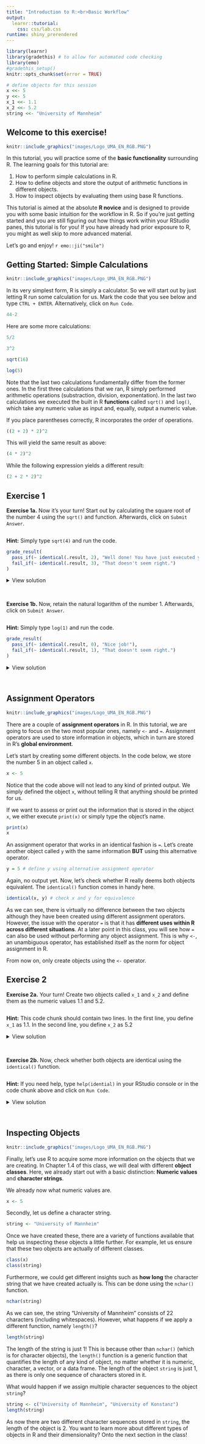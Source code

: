 ```yaml
---
title: "Introduction to R:<br>Basic Workflow"
output: 
  learnr::tutorial:
    css: css/lab.css
runtime: shiny_prerendered
---
```


```r
library(learnr) 
library(gradethis) # to allow for automated code checking
library(emo)
#gradethis_setup()
knitr::opts_chunk$set(error = TRUE)
```

```r
# define objects for this session 
x <<- 5
y <<- 5
x_1 <<- 1.1 
x_2 <<- 5.2
string <<- "University of Mannheim"
```

## Welcome to this exercise!

```r
knitr::include_graphics("images/Logo_UMA_EN_RGB.PNG")
```

In this tutorial, you will practice some of the **basic functionality** surrounding R. The learning goals for this tutorial are:

1.  How to perform simple calculations in R.
2.  How to define objects and store the output of arithmetic functions in different objects.
3.  How to inspect objects by evaluating them using base R functions.

This tutorial is aimed at the absolute **R novice** and is designed to provide you with some basic intuition for the workflow in R. So if you're just getting started and you are still figuring out how things work within your RStudio panes, this tutorial is for you! If you have already had prior exposure to R, you might as well skip to more advanced material. 

Let's go and enjoy! `r emo::ji("smile")`


## Getting Started: Simple Calculations

```r
knitr::include_graphics("images/Logo_UMA_EN_RGB.PNG")
```

In its very simplest form, R is simply a calculator. So we will start out by just letting R run some calculation for us. Mark the code that you see below and type `CTRL + ENTER`. Alternatively, click on `Run Code`.

```r
44-2
```

Here are some more calculations: 

```r
5/2

3^2

sqrt(16)

log(5)
```

Note that the last two calculations fundamentally differ from the former ones. In the first three calculations that we ran, R simply performed arithmetic operations (substraction, division, exponentation). In the last two calculations we executed the built in R **functions** called `sqrt()` and `log()`, which take any numeric value as input and, equally, output a numeric value. 

If you place parentheses correctly, R incorporates the order of operations.

```r
((2 + 2) * 2)^2
```

This will yield the same result as above:

```r
(4 * 2)^2
```


While the following expression yields a different result: 

```r
(2 + 2 * 2)^2
```


## Exercise 1

**Exercise 1a.** Now it's your turn! Start out by calculating the square root of the number 4 using the `sqrt()` and function. Afterwards, click on `Submit Answer`.

```r

```

::: {#ex1_1-hint}
**Hint:** Simply type `sqrt(4)` and run the code.
:::

```r
grade_result(
  pass_if(~ identical(.result, 2), "Well done! You have just executed your very first function in R."),
  fail_if(~ identical(.result, 3), "That doesn't seem right.")
)
```

<details>
<summary style="font-size:14px">View solution</summary>
<p>

```r
sqrt(4)
```

</p></details>

&nbsp;


**Exercise 1b.** Now, retain the natural logarithm of the number 1. Afterwards, click on `Submit Answer`.

```r

```

::: {#ex1_2-hint}
**Hint:** Simply type `log(1)` and run the code.
:::

```r
grade_result(
  pass_if(~ identical(.result, 0), "Nice job!"),
  fail_if(~ identical(.result, 1), "That doesn't seem right.")
)
```

<details>
<summary style="font-size:14px">View solution</summary>
<p>

```r
log(1)
```

</p></details>

&nbsp;


## Assignment Operators 

```r
knitr::include_graphics("images/Logo_UMA_EN_RGB.PNG")
```

There are a couple of **assignment operators** in R. In this tutorial, we are going to focus on the two most popular ones, namely `<-` and `=`. Assignment operators are used to store information in objects, which in turn are stored in R's **global environment**. 

Let's start by creating some different objects. In the code below, we store the number 5 in an object called `x`. 

```r
x <- 5
```

Notice that the code above will not lead to any kind of printed output. We simply defined the object `x`, without telling R that anything should be printed for us. 

If we want to assess or print out the information that is stored in the object `x`, we either execute `print(x)` or simply type the object's name. 

```r
print(x)
x
```

An assignment operator that works in an identical fashion is `=`. Let's create another object called `y` with the same information **BUT** using this alternative operator. 

```r
y = 5 # define y using alternative assignment operator
```

Again, no output yet. Now, let's check whether R really deems both objects equivalent. The `identical()` function comes in handy here. 

```r
identical(x, y) # check x and y for equivalence
```

As we can see, there is virtually no difference between the two objects although they have been created using different assignment operators. However, the issue with the operator `=` is that it has **different uses within R across different situations**. At a later point in this class, you will see how `=` can also be used without performing any object assignment. This is why `<-`, an unambiguous operator, has established itself as the norm for object assignment in R. 

From now on, only create objects using the `<-` operator. 


## Exercise 2

**Exercise 2a.** Your turn! Create two objects called `x_1` and `x_2` and define them as the numeric values 1.1 and 5.2. 

```r

```

::: {#ex2_1-hint}
**Hint:** This code chunk should contain two lines. In the first line, you define `x_1` as 1.1. In the second line, you define `x_2` as 5.2
:::

<details>
<summary style="font-size:14px">View solution</summary>
<p>

```r
x_1 <- 1.1
x_2 <- 5.2
```

</p></details>

&nbsp;


**Exercise 2b.** Now, check whether both objects are identical using the `identical()` function. 

```r

```

::: {#ex2_2-hint}
**Hint:** If you need help, type `help(idential)` in your RStudio console or in the code chunk above and click on `Run Code`. 
:::

<details>
<summary style="font-size:14px">View solution</summary>
<p>

```r
identical(x_1, x_2)
```

</p></details>

&nbsp;

## Inspecting Objects

```r
knitr::include_graphics("images/Logo_UMA_EN_RGB.PNG")
```

Finally, let's use R to acquire some more information on the objects that we are creating. In Chapter 1.4 of this class, we will deal with different **object classes**. Here, we already start out with a basic distinction: **Numeric values** and **character strings**. 

We already now what numeric values are. 

```r
x <- 5
```

Secondly, let us define a character string. 

```r
string <- "University of Mannheim"
```

Once we have created these, there are a variety of functions available that help us inspecting these objects a little further. For example, let us ensure that these two objects are actually of different classes. 

```r
class(x)
class(string)
```

Furthermore, we could get different insights such as **how long** the character string that we have created actually is. This can be done using the `nchar()` function. 

```r
nchar(string)
```

As we can see, the string "University of Mannheim" consists of 22 characters (including whitespaces). However, what happens if we apply a different function, namely `length()`?

```r
length(string)
```

The length of the string is just 1! This is because other than `nchar()` (which is for character objects), the `length()` function is a generic function that quantifies the length of any kind of object, no matter whether it is numeric, character, a vector, or a data frame. The length of the object `string` is just 1, as there is only one sequence of characters stored in it. 

What would happen if we assign multiple character sequences to the object `string`?

```r
string <- c("University of Mannheim", "University of Konstanz")
length(string)
```

As now there are two different character sequences stored in `string`, the length of the object is 2. You want to learn more about different types of objects in R and their dimensionality? Onto the next section in the class!















